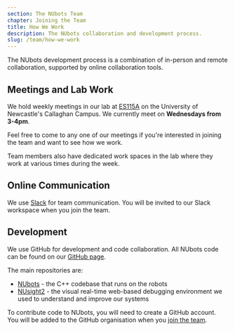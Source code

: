 ```yaml
---
section: The NUbots Team
chapter: Joining the Team
title: How We Work
description: The NUbots collaboration and development process.
slug: /team/how-we-work
---
```


The NUbots development process is a combination of in-person and remote collaboration, supported by online collaboration tools.

## Meetings and Lab Work

We hold weekly meetings in our lab at [ES115A](https://studentvip.com.au/newcastle/newcastle/maps/99668) on the University of Newcastle's Callaghan Campus. We currently meet on **Wednesdays from 3-4pm**.

Feel free to come to any one of our meetings if you're interested in joining the team and want to see how we work.

Team members also have dedicated work spaces in the lab where they work at various times during the week.

## Online Communication

We use [Slack](https://slack.com/intl/en-au/) for team communication. You will be invited to our Slack workspace when you join the team.

## Development

We use GitHub for development and code collaboration. All NUbots code can be found on our [GitHub page](https://github.com/NUbots/).

The main repositories are:

- [NUbots](https://github.com/NUbots/NUbots) - the C++ codebase that runs on the robots
- [NUsight2](https://github.com/NUbots/NUsight2) - the visual real-time web-based debugging environment we used to understand and improve our systems

To contribute code to NUbots, you will need to create a GitHub account. You will be added to the GitHub organisation when you [join the team](/team/how-to-join).
